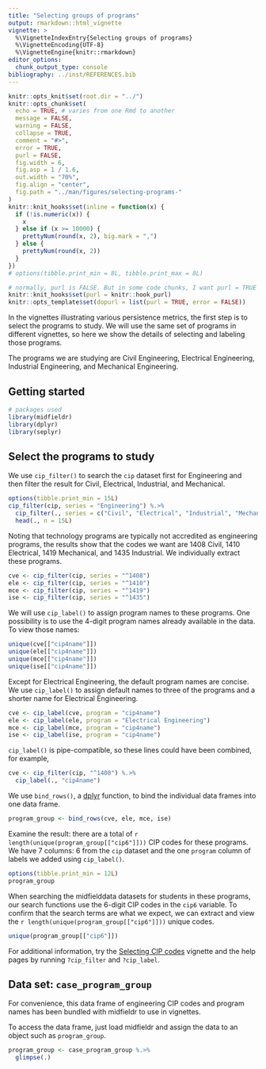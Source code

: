 ```yaml
---
title: "Selecting groups of programs"
output: rmarkdown::html_vignette
vignette: >
  %\VignetteIndexEntry{Selecting groups of programs}
  %\VignetteEncoding{UTF-8}
  %\VignetteEngine{knitr::rmarkdown}
editor_options: 
  chunk_output_type: console
bibliography: ../inst/REFERENCES.bib
---
```


```r
knitr::opts_knit$set(root.dir = "../")
knitr::opts_chunk$set(
  echo = TRUE, # varies from one Rmd to another
  message = FALSE,
  warning = FALSE,
  collapse = TRUE,
  comment = "#>",
  error = TRUE,
  purl = FALSE,
  fig.width = 6,
  fig.asp = 1 / 1.6,
  out.width = "70%",
  fig.align = "center",
  fig.path = "../man/figures/selecting-programs-"
)
knitr::knit_hooks$set(inline = function(x) {
  if (!is.numeric(x)) {
    x
  } else if (x >= 10000) {
    prettyNum(round(x, 2), big.mark = ",")
  } else {
    prettyNum(round(x, 2))
  }
})
# options(tibble.print_min = 8L, tibble.print_max = 8L)

# normally, purl is FALSE. But in some code chunks, I want purl = TRUE so that the code in the vignette is executed to pass R CMD check. These next few lines set that up. In the code chunk header, add opts.label = 'dopurl'
knitr::knit_hooks$set(purl = knitr::hook_purl)
knitr::opts_template$set(dopurl = list(purl = TRUE, error = FALSE))
```

In the vignettes illustrating various persistence metrics, the first step is to select the programs to study. We will use the same set of programs in different vignettes, so here we show the details of selecting and labeling those programs.  

The programs we are studying are Civil Engineering, Electrical Engineering, Industrial Engineering, and Mechanical Engineering. 

## Getting started 

```r
# packages used
library(midfieldr)
library(dplyr)
library(seplyr)
```

## Select the programs to study

We use `cip_filter()` to search the `cip` dataset first for Engineering and then filter the result for Civil, Electrical, Industrial, and Mechanical. 
 
```r
options(tibble.print_min = 15L)
cip_filter(cip, series = "Engineering") %.>%
  cip_filter(., series = c("Civil", "Electrical", "Industrial", "Mechanical")) %.>%
  head(., n = 15L)
```

Noting that technology programs are typically not accredited as engineering  programs, the results show that the codes we want are 1408 Civil, 1410 Electrical, 1419 Mechanical, and 1435 Industrial. We individually extract these programs. 

```r
cve <- cip_filter(cip, series = "^1408")
ele <- cip_filter(cip, series = "^1410")
mce <- cip_filter(cip, series = "^1419")
ise <- cip_filter(cip, series = "^1435")
```

We will use `cip_label()` to assign program names to these programs. One possibility is to use the 4-digit program names already available in the data. To view those names:    

```r
unique(cve[["cip4name"]])
unique(ele[["cip4name"]])
unique(mce[["cip4name"]])
unique(ise[["cip4name"]])
```

Except for Electrical Engineering, the default program names are concise. We use `cip_label()` to assign default names to three of the programs and a shorter name for Electrical Engineering. 

```r
cve <- cip_label(cve, program = "cip4name")
ele <- cip_label(ele, program = "Electrical Engineering")
mce <- cip_label(mce, program = "cip4name")
ise <- cip_label(ise, program = "cip4name")
```

`cip_label()` is pipe-compatible, so these lines could have been combined, for example,  

```r
cve <- cip_filter(cip, "^1408") %.>%
  cip_label(., "cip4name")
```

We use `bind_rows()`, a [dplyr](http://dplyr.tidyverse.org) function, to bind the individual data frames into one data frame. 

```r
program_group <- bind_rows(cve, ele, mce, ise)
```

Examine the result: there are a total of `r length(unique(program_group[["cip6"]]))` CIP codes for these programs. We have 7 columns: 6 from the `cip` dataset and the one `program` column of labels we added using `cip_label()`. 

```r
options(tibble.print_min = 12L)
program_group
```

When searching the midfielddata datasets for students in these programs, our search functions use the 6-digit CIP codes in the `cip6` variable. To confirm that the search terms are what we expect, we can extract and view the `r length(unique(program_group[["cip6"]]))` unique codes. 

```r
unique(program_group[["cip6"]])
```

For additional information, try the [Selecting CIP codes](cip_filter.html) vignette and the help pages by running `?cip_filter` and `?cip_label`. 

## Data set: `case_program_group`

For convenience, this data frame of engineering CIP codes and program names has been bundled with midfieldr to use in vignettes. 

To access the data frame, just load midfieldr and assign the data to an object such as `program_group`. 

```r
program_group <- case_program_group %.>%
  glimpse(.)
```
